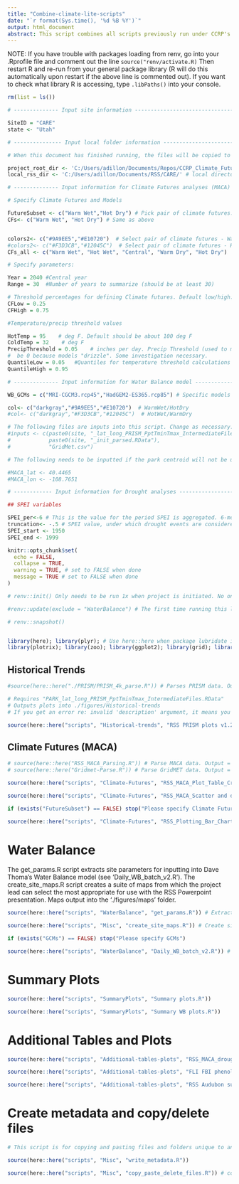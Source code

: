 ```yaml
---
title: "Combine-climate-lite-scripts"
date: "`r format(Sys.time(), '%d %B %Y')`"
output: html_document
abstract: This script combines all scripts previously run under CCRP's Climate Lite protocol for Resource Stewardship Strategies (RSS). 
---
```


NOTE: If you have trouble with packages loading from renv, go into your .Rprofile file and comment out the line ```source("renv/activate.R)```
Then restart R and re-run from your general package library (R will do this automatically upon restart if the above line is commented out). If you want to check what library R is accessing, type ```.libPaths()``` into your console. 


```r

rm(list = ls())

# -------------- Input site information -------------------------------------- #

SiteID = "CARE"
state <- "Utah"

# --------------- Input local folder information ----------------------------- #

# When this document has finished running, the files will be copied to a local directory and all newly created files (e.g., figures) will be deleted from the repo

project_root_dir <- 'C:/Users/adillon/Documents/Repos/CCRP_Climate_Futures_v1.0' # local directory where your repo is stored
local_rss_dir <- 'C:/Users/adillon/Documents/RSS/CARE/' # local directory where you want this repo copied. Should be something like 'C:/Users/adillon/Documents/RSS/CONG'

# -------------- Input information for Climate Futures analyses (MACA) ------- #

# Specify Climate Futures and Models

FutureSubset <- c("Warm Wet","Hot Dry") # Pick pair of climate futures.
CFs<- c("Warm Wet", "Hot Dry") # Same as above


colors2<- c("#9A9EE5","#E10720")  # Select pair of climate futures - WarmWet/HotDry
#colors2<- c("#F3D3CB","#12045C")  # Select pair of climate futures - HotWet/WarmDry
CFs_all <- c("Warm Wet", "Hot Wet", "Central", "Warm Dry", "Hot Dry")

# Specify parameters:

Year = 2040 #Central year
Range = 30  #Number of years to summarize (should be at least 30)

# Threshold percentages for defining Climate futures. Default low/high:  0.25, 0.75
CFLow = 0.25     
CFHigh = 0.75

#Temperature/precip threshold values

HotTemp = 95    # deg F. Default should be about 100 deg F
ColdTemp = 32    # deg F
PrecipThreshold = 0.05    # inches per day. Precip Threshold (used to measure Drought duration). For many GCMs shoud not 
#  be 0 because models "drizzle". Some investigation necessary.
QuantileLow = 0.05   #Quantiles for temperature threshold calculations
QuantileHigh = 0.95

# -------------- Input information for Water Balance model ------------------- #

WB_GCMs = c("MRI-CGCM3.rcp45","HadGEM2-ES365.rcp85") # Specific models need to be selected to run the Water Balance scripts

col<- c("darkgray","#9A9EE5","#E10720")  # WarmWet/HotDry
#col<- c("darkgray","#F3D3CB","#12045C")  # HotWet/WarmDry

# The following files are inputs into this script. Change as necessary. 
#inputs <- c(paste0(site, "_lat_long_PRISM_PptTminTmax_IntermediateFiles.RData"), 
#            paste0(site, "_init_parsed.RData"), 
#            "GridMet.csv")

# The following needs to be inputted if the park centroid will not be used to select the MACA grid cell for the water balance model:

#MACA_lat <- 40.4465 
#MACA_lon <- -108.7651

# ------------ Input information for Drought analyses ------------------------ #

## SPEI variables

SPEI_per<-6 # This is the value for the period SPEI is aggregated. 6-months is standard but could change if want. 
truncation<- -.5 # SPEI value, under which drought events are considered
SPEI_start <- 1950
SPEI_end <- 1999

```


```r
knitr::opts_chunk$set(
  echo = FALSE, 
  collapse = TRUE,
  warning = TRUE, # set to FALSE when done
  message = TRUE # set to FALSE when done
)

# renv::init() Only needs to be run 1x when project is initiated. No one should ever have to run this line again. 

#renv::update(exclude = "WaterBalance") # The first time running this line, you might need to follow directions to create a Personal Access Token with GitHub. Simply follow directions printed in the console. If you run into trouble, contact Annie Kellner at anne_dillon@nps.gov 

# renv::snapshot()


library(here); library(plyr); # Use here::here when package lubridate is used
library(plotrix); library(zoo); library(ggplot2); library(grid); library(cowplot); library(reshape2); library(raster); library(ncdf4); library(reshape2); library(WriteXLS); library(data.table); library(RColorBrewer); library(ggrepel); library(lubridate); library(dplyr); library(forcats); library(openxlsx); library("WaterBalance"); library(sf); library(raster); library(rgdal); library(R.utils); library(tmap); library(tmaptools); library(rJava); library(OpenStreetMap); library(gridExtra); library(SPEI); library(tidyr); library(tibble); library(sp); library(skimr) #library(cft)

```


## Historical Trends

```r

#source(here::here("./PRISM/PRISM_4k_parse.R")) # Parses PRISM data. Output = "PARK_lat_long_PRISM_PptTminTmax_IntermediateFiles.RData" # NOTE: This script is excluded and has not been adapted to the new process

```

```r

# Requires "PARK_lat_long_PRISM_PptTminTmax_IntermediateFiles.RData"
# Outputs plots into ./figures/Historical-trends
# If you get an error re: invalid 'description' argument, it means you did not upload the input data into the repo

source(here::here("scripts", "Historical-trends", "RSS PRISM plots v1.2.R"),echo = FALSE) 

```


## Climate Futures (MACA)

```r

# source(here::here("RSS_MACA_Parsing.R")) # Parse MACA data. Output = "_init_parsed.RData". 
# source(here::here("Gridmet-Parse.R")) # Parse GridMET data. Output = "GridMet.csv"

source(here::here("scripts", "Climate-Futures", "RSS_MACA_Plot_Table_Creation.R"), local = knitr::knit_global()) # Requires "PARK_init_parsed.RData"; Output = "PARK_lat_long_Final_Environment.RData". 

source(here::here("scripts", "Climate-Futures", "RSS_MACA_Scatter and diagnostic.R"), local = knitr::knit_global()) # Creates scatter and diagnostic plots. Outputs to Figs MACA folder. 
```

```r

if (exists("FutureSubset") == FALSE) stop("Please specify Climate Futures") # At the top of the script, please enter a combination of futures, e.g. Warm Wet/Hot Dry

source(here::here("scripts", "Climate-Futures", "RSS_Plotting_Bar_Charts.R")) # Requires "PARK_lat_long_Final_Environment.RData". Outputs plots and Excel Workbook 

```

# Water Balance

The get_params.R script extracts site parameters for inputting into Dave Thoma's Water Balance model (see 'Daily_WB_batch_v2.R'). The create_site_maps.R script creates a suite of maps from which the project lead can select the most appropriate for use with the RSS Powerpoint presentation. Maps output into the './figures/maps' folder. 

```r

source(here::here("scripts", "WaterBalance", "get_params.R")) # Extract site parameters

source(here::here("scripts", "Misc", "create_site_maps.R")) # Create site maps
```

```r

if (exists("GCMs") == FALSE) stop("Please specify GCMs")

source(here::here("scripts", "WaterBalance", "Daily_WB_batch_v2.R")) # Run the Water Balance Model

```


# Summary Plots

```r

source(here::here("scripts", "SummaryPlots", "Summary plots.R"))

source(here::here("scripts", "SummaryPlots", "Summary WB plots.R")) 
```

# Additional Tables and Plots

```r

source(here::here("scripts", "Additional-tables-plots", "RSS_MACA_drought_char.R"))

source(here::here("scripts", "Additional-tables-plots", "FLI FBI phenology plots.R"))

source(here::here("scripts", "Additional-tables-plots", "RSS Audubon summary.R"))
```
# Create metadata and copy/delete files

```r

# This script is for copying and pasting files and folders unique to an RSS to a local folder, for the purposes of using, sharing, or archiving products. Files are then deleted from the Climate_Futures repo so that files are not inadvertently overwritten or confused with products from a different site.

source(here::here("scripts", "Misc", "write_metadata.R"))

source(here::here("scripts", "Misc", "copy_paste_delete_files.R")) # copies files and folders to specified local folder


```



